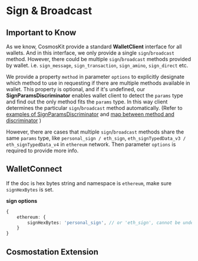 # Sign & Broadcast

## Important to Know

As we know, CosmosKit provide a standard **WalletClient** interface for all wallets. And in this interface, we only provide a single `sign`/`broadcast` method. However, there could be multiple `sign`/`broadcast` methods provided by wallet. i.e. `sign_message`, `sign_transaction`, `sign_amino`, `sign_direct` etc. 

We provide a property `method` in parameter `options` to explicitly designate which method to use in requesting if there are multiple methods available in wallet. This property is optional, and if it's undefined, our **SignParamsDiscriminator** enables wallet client to detect the `params` type and find out the only method fits the `params` type. In this way client determines the particular `sign`/`broadcast` method automatically. (Refer to [examples of SignParamsDiscriminator](https://github.com/cosmology-tech/cosmos-kit/blob/v2-develop/wallets/cosmostation-extension/src/extension/utils/type-guards.ts) and [map between method and discriminator](https://github.com/cosmology-tech/cosmos-kit/blob/v2-develop/wallets/cosmostation-extension/src/extension/config.ts) )

However, there are cases that multiple `sign`/`broadcast` methods share the same `params` type, like `personal_sign / eth_sign`, `eth_signTypedData_v3 / eth_signTypedData_v4` in `ethereum` network. Then parameter `options` is required to provide more info.

## WalletConnect

If the doc is hex bytes string and namespace is `ethereum`, make sure `signHexBytes` is set.

**sign options**

```ts
{
    ethereum: {
        signHexBytes: 'personal_sign', // or 'eth_sign', cannot be undefined or null
    }
}
```

## Cosmostation Extension